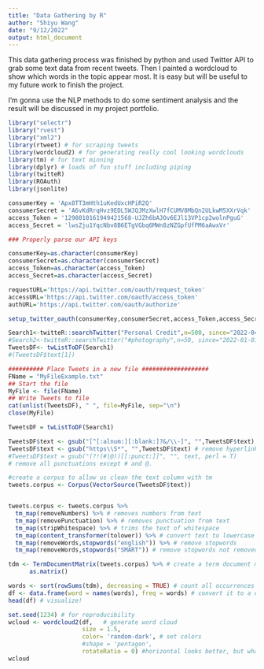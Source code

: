 ```yaml
---
title: "Data Gathering by R"
author: "Shiyu Wang"
date: "9/12/2022"
output: html_document
---
```

This data gathering process was finished by python and used Twitter API to grab some text data from recent tweets. Then I painted a wordcloud to show which words in the topic appear most. It is easy but will be useful to my future work to finish the project.

I'm gonna use the NLP methods to do some sentiment analysis and the result will be discussed in my project portfolio.
```r
library("selectr")
library("rvest")
library("xml2")
library(rtweet) # for scraping tweets
library(wordcloud2) # for generating really cool looking wordclouds
library(tm) # for text minning
library(dplyr) # loads of fun stuff including piping
library(twitteR)
library(ROAuth)
library(jsonlite)
```

```r
consumerKey = 'Apx8TT3mHth1uKedUxcHPiR2Q'
consumerSecret = 'A6vKdRrqHvz9EDL5WJQJMzXwlH7fCUMV8MbQn2ULkwM5XXrVqk'
access_Token = '1298010161949421568-UJZh6bAJOv6EJl13VP1cp2wolnPguG'
access_Secret = 'lwsZju1YqcNbv8B6ETgVGbq6MWn8zNZGpfUfPM6aAwxVr'
```

```r
### Properly parse our API keys 

consumerKey=as.character(consumerKey)
consumerSecret=as.character(consumerSecret)
access_Token=as.character(access_Token)
access_Secret=as.character(access_Secret)

requestURL='https://api.twitter.com/oauth/request_token'
accessURL='https://api.twitter.com/oauth/access_token'
authURL='https://api.twitter.com/oauth/authorize'
```

```r
setup_twitter_oauth(consumerKey,consumerSecret,access_Token,access_Secret)
```
```r
Search1<-twitteR::searchTwitter("Personal Credit",n=500, since="2022-04-01")
#Search2<-twitteR::searchTwitter("#photography",n=50, since="2022-01-01")
TweetsDF<- twListToDF(Search1)
#(TweetsDF$text[1])

########## Place Tweets in a new file ###################
FName = "MyFileExample.txt"
## Start the file
MyFile <- file(FName)
## Write Tweets to file
cat(unlist(TweetsDF), " ", file=MyFile, sep="\n")
close(MyFile)
```

```r
TweetsDF = twListToDF(Search1)

TweetsDF$text <- gsub("[^[:alnum:][:blank:]?&/\\-]", "",TweetsDF$text) # remove alphanumeric characters 
TweetsDF$text <- gsub("https\\S*", "",TweetsDF$text) # remove hyperlinks
#TweetsDF$text = gsub("(?!(#|@))[[:punct:]]", "", text, perl = T) 
# remove all punctuations except # and @. 
```

```r
#create a corpus to allow us clean the text column with tm
tweets.corpus <- Corpus(VectorSource(TweetsDF$text))


tweets.corpus <- tweets.corpus %>%
  tm_map(removeNumbers) %>% # removes numbers from text
  tm_map(removePunctuation) %>% # removes punctuation from text
  tm_map(stripWhitespace) %>% # trims the text of whitespace
  tm_map(content_transformer(tolower)) %>% # convert text to lowercase
  tm_map(removeWords,stopwords("english")) %>% # remove stopwords
  tm_map(removeWords,stopwords("SMART")) # remove stopwords not removed from previous line
```
```r
tdm <- TermDocumentMatrix(tweets.corpus) %>% # create a term document matrix
      as.matrix()

words <- sort(rowSums(tdm), decreasing = TRUE) # count all occurrences of each word and group them
df <- data.frame(word = names(words), freq = words) # convert it to a dataframe
head(df) # visualize!
```

```r
set.seed(1234) # for reproducibility
wcloud <- wordcloud2(df,   # generate word cloud
                     size = 1.5,
                     color= 'random-dark', # set colors
                     #shape = 'pentagon',
                     rotateRatio = 0) #horizontal looks better, but what do you think?
wcloud
```

